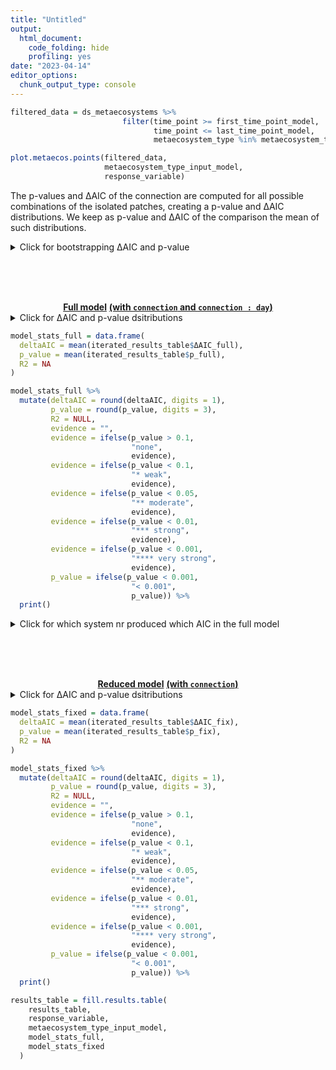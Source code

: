 ```yaml
---
title: "Untitled"
output:
  html_document:
    code_folding: hide
    profiling: yes
date: "2023-04-14"
editor_options: 
  chunk_output_type: console
---
```


```r
filtered_data = ds_metaecosystems %>%
                         filter(time_point >= first_time_point_model,
                                time_point <= last_time_point_model,
                                metaecosystem_type %in% metaecosystem_type_input_model)
```

```r
plot.metaecos.points(filtered_data,
                     metaecosystem_type_input_model,
                     response_variable)
```

The p-values and ΔAIC of the connection are computed for all possible combinations of the isolated patches, creating a p-value and ΔAIC distributions. We keep as p-value and ΔAIC of the comparison the mean of such distributions.

<details>
  <summary>Click for bootstrapping ΔAIC and p-value</summary>
  
&nbsp;<br>
  
If you see "*Warning in (function (iprint = 0L, maxfun = 10000L, FtolAbs = 1e-05, FtolRel = \## 1e-15, : unused control arguments ignored*", Ignore it. It just means that you didn't pass the control argument to the Nelder_Mead optimiser, so it uses the default.

```r
#Compute stats for all patch combinations 
isolated_combinations_sets_filtered =  isolated_combinations_sets %>%
  filter(disturbance == disturbance_global_input,
         metaecosystem_type %in% metaecosystem_type_input_model)

n_sets = isolated_combinations_sets_filtered %>%
  pull(set) %>%
  max()

iterated_results_table = data.frame(
  Response = as.character(NA),
  Levels = as.character(NA),
  ΔAIC_full = NA,
  p_full = NA,
  ΔR2_full = NA,
  ΔAIC_fix = NA,
  p_fix = NA,
  ΔR2_fix = NA,
  combination_set = NA,
  system_nr_isolated_systems = as.character(NA)
) %>%
  slice(-1)

for (set_input in 1:n_sets) {
  
  system_nr_isolated_systems_input = isolated_combinations_sets_filtered %>%
    filter(
      metaecosystem_type %in% metaecosystem_type_input_model,
      connection == "isolated",
      set == set_input
    ) %>%
    pull(system_nr)
  
  filtered_data = ds_metaecosystems %>%
    filter(
      time_point >= first_time_point_model,
      time_point <= last_time_point_model,
      metaecosystem_type %in% metaecosystem_type_input_model,
      connection == "connected" |
        (connection == "isolated" &
           system_nr %in% system_nr_isolated_systems_input)
    )
  
  null_model = lmer(
    get(response_variable) ~
      day +
      (day | system_nr),
    data = filtered_data,
    REML = FALSE,
    control = lmerControl(optimizer = optimizer_input,
                          optCtrl = list(method = method_input))
  )
  
  full_model = lmer(
    get(response_variable) ~
      day +
      connection +
      connection:day +
      (day | system_nr),
    data = filtered_data,
    REML = FALSE,
    control = lmerControl(optimizer = optimizer_input,
                          optCtrl = list(method = method_input))
  )
  
  model_stats_full = compute.model.stats(full_model,
                                         null_model,
                                         "mixed_model")
  
  reduced_model = lmer(
    get(response_variable) ~
      day +
      connection +
      (day | system_nr),
    data = filtered_data,
    REML = FALSE,
    control = lmerControl(optimizer = optimizer_input,
                          optCtrl = list(method = method_input))
  )
  
  model_stats_fixed = compute.model.stats(reduced_model,
                                          null_model,
                                          "mixed_model")
  
  iterated_results_table = fill.results.table(
    iterated_results_table,
    response_variable,
    metaecosystem_type_input_model,
    model_stats_full,
    model_stats_fixed
  )
  
  iterated_results_table$set[nrow(iterated_results_table)] = set_input
  iterated_results_table$system_nr_isolated_systems[nrow(iterated_results_table)] = paste(system_nr_isolated_systems_input, collapse = " ")
}
```
</details> 

&nbsp;<br>
&nbsp;<br>
&nbsp;<br>

<center>[**Full model**]{.underline} [**(with `connection` and `connection : day`)**]{.underline}</center>

<details>
  <summary>Click for ΔAIC and p-value dsitributions</summary>
```r
hist(iterated_results_table$ΔAIC_full, main = "Distribution of ΔAIC of the full model.") 
hist(iterated_results_table$p_full, main = "Distribution of p-values of the full model.") 
```
</details> 

```r
model_stats_full = data.frame(
  deltaAIC = mean(iterated_results_table$ΔAIC_full),
  p_value = mean(iterated_results_table$p_full),
  R2 = NA
)

model_stats_full %>%
  mutate(deltaAIC = round(deltaAIC, digits = 1),
         p_value = round(p_value, digits = 3),
         R2 = NULL,
         evidence = "",
         evidence = ifelse(p_value > 0.1, 
                           "none",
                           evidence),
         evidence = ifelse(p_value < 0.1, 
                           "* weak",
                           evidence),
         evidence = ifelse(p_value < 0.05, 
                           "** moderate",
                           evidence),
         evidence = ifelse(p_value < 0.01, 
                           "*** strong",
                           evidence),
         evidence = ifelse(p_value < 0.001, 
                           "**** very strong",
                           evidence),
         p_value = ifelse(p_value < 0.001,
                           "< 0.001",
                           p_value)) %>%
  print()
```

<details>
  <summary>Click for which system nr produced which AIC in the full model</summary>
```r
iterated_results_table %>% 
  select(system_nr_isolated_systems,
         ΔAIC_full) %>%
  arrange(ΔAIC_full)
```
</details> 

&nbsp;<br>
&nbsp;<br>
&nbsp;<br>

<center>[**Reduced model**]{.underline} [**(with `connection`)**]{.underline}</center>

<details>
  <summary>Click for ΔAIC and p-value dsitributions</summary>
```r
hist(iterated_results_table$ΔAIC_fix, main = "Distribution of ΔAIC of the fixed model.") 
hist(iterated_results_table$p_fix, main = "Distribution of p-values of the fixed model.") 
```
</details> 

```r
model_stats_fixed = data.frame(
  deltaAIC = mean(iterated_results_table$ΔAIC_fix),
  p_value = mean(iterated_results_table$p_fix),
  R2 = NA
)

model_stats_fixed %>%
  mutate(deltaAIC = round(deltaAIC, digits = 1),
         p_value = round(p_value, digits = 3),
         R2 = NULL,
         evidence = "",
         evidence = ifelse(p_value > 0.1, 
                           "none",
                           evidence),
         evidence = ifelse(p_value < 0.1, 
                           "* weak",
                           evidence),
         evidence = ifelse(p_value < 0.05, 
                           "** moderate",
                           evidence),
         evidence = ifelse(p_value < 0.01, 
                           "*** strong",
                           evidence),
         evidence = ifelse(p_value < 0.001, 
                           "**** very strong",
                           evidence),
         p_value = ifelse(p_value < 0.001,
                           "< 0.001",
                           p_value)) %>%
  print()
```

```r
results_table = fill.results.table(
    results_table,
    response_variable,
    metaecosystem_type_input_model,
    model_stats_full,
    model_stats_fixed
  )
```